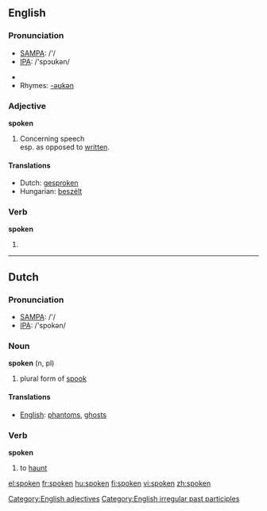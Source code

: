 {{wikipedia|dab=spoken}}
==English==

{{rank|religion|dress|degree|917|spoken|stop|moral|mighty}}

===Pronunciation===
*[[w:SAMPA|SAMPA]]: /'/
*[[w:IPA|IPA]]: /'spɔʊkən/

*{{audio|en-us-spoken.ogg|Audio (US)}}
*Rhymes: [[Rhymes:English:-əʊkən|-əʊkən]]

===Adjective===
'''spoken'''

# Concerning speech<br>esp. as opposed to [[written]].

====Translations====
*Dutch: [[gesproken]]
*Hungarian: [[beszélt]]

===Verb===
'''spoken'''

# {{past participle of|[[speak]]}}

[[Category:English adjectives]]
[[Category:English irregular past participles]]

----

==Dutch==

===Pronunciation===
*[[w:SAMPA|SAMPA]]: /'/
*[[w:IPA|IPA]]: /'spokən/

===Noun===
'''spoken''' (n, pl)

# plural form of [[spook]]

====Translations====
*[[English]]: [[phantom]]s, [[ghost]]s

===Verb===
'''spoken'''

# to [[haunt]]

[[el:spoken]]
[[fr:spoken]]
[[hu:spoken]]
[[fi:spoken]]
[[vi:spoken]]
[[zh:spoken]]